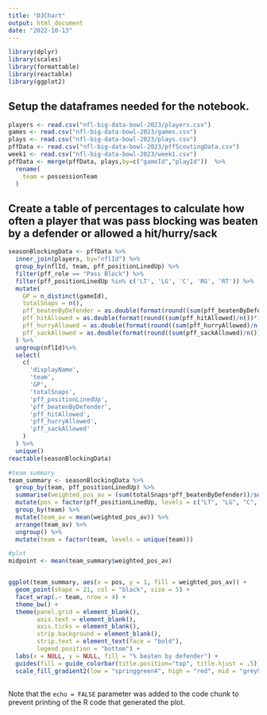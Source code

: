 ```yaml
---
title: "DJChart"
output: html_document
date: "2022-10-13"
---
```


```r
library(dplyr)
library(scales)
library(formattable)
library(reactable)
library(ggplot2)
```

## Setup the dataframes needed for the notebook.

```r
players <- read.csv("nfl-big-data-bowl-2023/players.csv")
games <- read.csv("nfl-big-data-bowl-2023/games.csv")
plays <- read.csv("nfl-big-data-bowl-2023/plays.csv")
pffData <- read.csv("nfl-big-data-bowl-2023/pffScoutingData.csv")
week1 <- read.csv("nfl-big-data-bowl-2023/week1.csv")
pffData <- merge(pffData, plays,by=c("gameId","playId"))  %>%
  rename(
    team = possessionTeam
  )
```

## Create a table of percentages to calculate how often a player that was pass blocking was beaten by a defender or allowed a hit/hurry/sack

```r
seasonBlockingData <- pffData %>%
  inner_join(players, by="nflId") %>%
  group_by(nflId, team, pff_positionLinedUp) %>%
  filter(pff_role == "Pass Block") %>%
  filter(pff_positionLinedUp %in% c('LT', 'LG', 'C', 'RG', 'RT')) %>%
  mutate(
    GP = n_distinct(gameId),
    totalSnaps = n(),
    pff_beatenByDefender = as.double(format(round((sum(pff_beatenByDefender)/n())*100,2), nsmall = 2)),
    pff_hitAllowed = as.double(format(round((sum(pff_hitAllowed)/n())*100,2), nsmall = 2)),
    pff_hurryAllowed = as.double(format(round((sum(pff_hurryAllowed)/n())*100,2), nsmall = 2)),
    pff_sackAllowed = as.double(format(round((sum(pff_sackAllowed)/n())*100,2), nsmall = 2))
  ) %>%
  ungroup(nflId)%>%
  select(
    c(
      'displayName',
      'team',
      'GP',
      'totalSnaps',
      'pff_positionLinedUp',
      'pff_beatenByDefender',
      'pff_hitAllowed',
      'pff_hurryAllowed',
      'pff_sackAllowed'
    )
  ) %>%
  unique()
reactable(seasonBlockingData)
```
```r
#team summary
team_summary <- seasonBlockingData %>%
  group_by(team, pff_positionLinedUp) %>%
  summarise(weighted_pos_av = (sum(totalSnaps*pff_beatenByDefender))/sum(totalSnaps)) %>%
  mutate(pos = factor(pff_positionLinedUp, levels = c("LT", "LG", "C", "RG", "RT"))) %>%
  group_by(team) %>%
  mutate(team_av = mean(weighted_pos_av)) %>%
  arrange(team_av) %>%
  ungroup() %>%
  mutate(team = factor(team, levels = unique(team)))

#plot
midpoint <- mean(team_summary$weighted_pos_av)


ggplot(team_summary, aes(x = pos, y = 1, fill = weighted_pos_av)) +
  geom_point(shape = 21, col = "black", size = 5) +
  facet_wrap(.~ team, nrow = 4) +
  theme_bw() +
  theme(panel.grid = element_blank(),
        axis.text = element_blank(),
        axis.ticks = element_blank(),
        strip.background = element_blank(),
        strip.text = element_text(face = "bold"),
        legend.position = "bottom") +
  labs(x = NULL, y = NULL, fill = "% beaten by defender") +
  guides(fill = guide_colorbar(title.position="top", title.hjust = .5)) +
  scale_fill_gradient2(low = "springgreen4", high = "red", mid = "grey90", midpoint = midpoint)

```
## 

Note that the `echo = FALSE` parameter was added to the code chunk to prevent printing of the R code that generated the plot.
